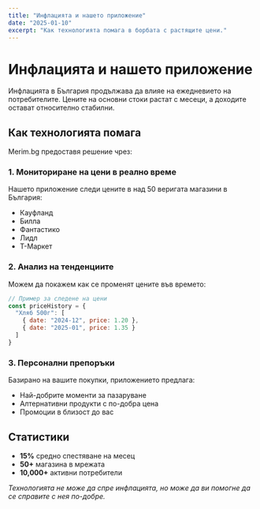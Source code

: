 ```yaml
---
title: "Инфлацията и нашето приложение"
date: "2025-01-10"
excerpt: "Как технологията помага в борбата с растящите цени."
---
```


# Инфлацията и нашето приложение

Инфлацията в България продължава да влияе на ежедневието на потребителите. Цените на основни стоки растат с месеци, а доходите остават относително стабилни.

## Как технологията помага

Merim.bg предоставя решение чрез:

### 1. Мониториране на цени в реално време
Нашето приложение следи цените в над 50 веригата магазини в България:
- Кауфланд
- Билла
- Фантастико
- Лидл
- Т-Маркет

### 2. Анализ на тенденциите

Можем да покажем как се променят цените във времето:

```javascript
// Пример за следене на цени
const priceHistory = {
  "Хляб 500г": [
    { date: "2024-12", price: 1.20 },
    { date: "2025-01", price: 1.35 }
  ]
}
```

### 3. Персонални препоръки

Базирано на вашите покупки, приложението предлага:
- Най-добрите моменти за пазаруване
- Алтернативни продукти с по-добра цена
- Промоции в близост до вас

## Статистики

- **15%** средно спестяване на месец
- **50+** магазина в мрежата
- **10,000+** активни потребители

*Технологията не може да спре инфлацията, но може да ви помогне да се справите с нея по-добре.*